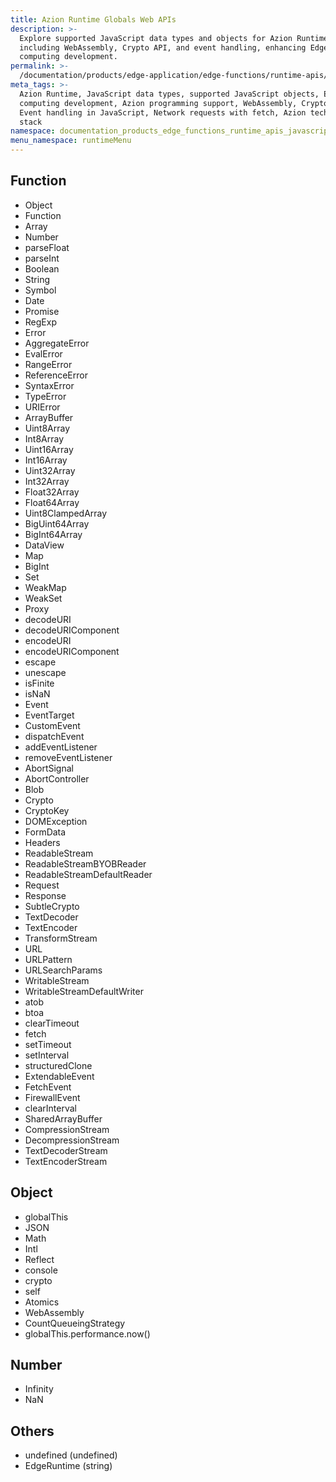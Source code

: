 ```yaml
---
title: Azion Runtime Globals Web APIs
description: >-
  Explore supported JavaScript data types and objects for Azion Runtime,
  including WebAssembly, Crypto API, and event handling, enhancing Edge
  computing development.
permalink: >-
  /documentation/products/edge-application/edge-functions/runtime-apis/javascript/azion-runtime-globals/
meta_tags: >-
  Azion Runtime, JavaScript data types, supported JavaScript objects, Edge
  computing development, Azion programming support, WebAssembly, Crypto API,
  Event handling in JavaScript, Network requests with fetch, Azion technology
  stack
namespace: documentation_products_edge_functions_runtime_apis_javascript_supported_types
menu_namespace: runtimeMenu
---
```


## Function

- Object
- Function
- Array
- Number
- parseFloat
- parseInt
- Boolean
- String
- Symbol
- Date
- Promise
- RegExp
- Error
- AggregateError
- EvalError
- RangeError
- ReferenceError
- SyntaxError
- TypeError
- URIError
- ArrayBuffer
- Uint8Array
- Int8Array
- Uint16Array
- Int16Array
- Uint32Array
- Int32Array
- Float32Array
- Float64Array
- Uint8ClampedArray
- BigUint64Array
- BigInt64Array
- DataView
- Map
- BigInt
- Set
- WeakMap
- WeakSet
- Proxy
- decodeURI
- decodeURIComponent
- encodeURI
- encodeURIComponent
- escape
- unescape
- isFinite
- isNaN
- Event
- EventTarget
- CustomEvent
- dispatchEvent
- addEventListener
- removeEventListener
- AbortSignal
- AbortController
- Blob
- Crypto
- CryptoKey
- DOMException
- FormData
- Headers
- ReadableStream
- ReadableStreamBYOBReader
- ReadableStreamDefaultReader
- Request
- Response
- SubtleCrypto
- TextDecoder
- TextEncoder
- TransformStream
- URL
- URLPattern
- URLSearchParams
- WritableStream
- WritableStreamDefaultWriter
- atob
- btoa
- clearTimeout
- fetch
- setTimeout
- setInterval
- structuredClone
- ExtendableEvent
- FetchEvent
- FirewallEvent
- clearInterval
- SharedArrayBuffer
- CompressionStream
- DecompressionStream
- TextDecoderStream
- TextEncoderStream


## Object

- globalThis
- JSON
- Math
- Intl
- Reflect
- console
- crypto
- self
- Atomics
- WebAssembly
- CountQueueingStrategy
- globalThis.performance.now()

## Number

- Infinity
- NaN

## Others

- undefined (undefined)
- EdgeRuntime (string)




